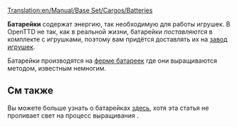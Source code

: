[[Translation:en/Manual/Base Set/Cargos/Batteries]]

{{ru/Manual/Base Set/Cargos/Груз| груз=Батарейки
| изображение=en/Manual/Base Set/Cargos/Batteries.png
| производит=[[ru/Manual/Base Set/Industries/Ферма батареек|Ферма батареек]]
| принимает=[[ru/Manual/Base Set/Industries/Завод игрушек|Завод игрушек]]
}}

'''Батарейки''' содержат энергию, так необходимую для работы игрушек.  В OpenTTD не так, как в реальной жизни, батарейки ''поставляются'' в комплекте с игрушками, поэтому вам придётся доставлять их на [[ru/Manual/Base Set/Industries/Завод игрушек|завод игрушек]].

Батарейки производятся на [[ru/Manual/Base Set/Industries/Ферма батареек|ферме батареек]] где они выращиваются методом, известным немногим.

==См также==
Вы можете больше узнать о батарейках [http://ru.wikipedia.org/wiki/%D0%91%D0%B0%D1%82%D0%B0%D1%80%D0%B5%D0%B9%D0%BA%D0%B0 здесь], хотя эта статья не проливает свет на процесс выращивания {{en/Manual/Emoticon|:D}}.